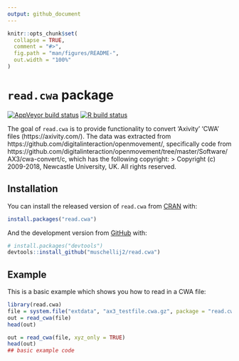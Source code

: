 ```yaml
---
output: github_document
---
```


<!-- README.md is generated from README.Rmd. Please edit that file -->

```r
knitr::opts_chunk$set(
  collapse = TRUE,
  comment = "#>",
  fig.path = "man/figures/README-",
  out.width = "100%"
)
```

# `read.cwa` package

<!-- badges: start -->
[![AppVeyor build status](https://ci.appveyor.com/api/projects/status/github/muschellij2/read-cwa?branch=master&svg=true)](https://ci.appveyor.com/project/muschellij2/read-cwa)
[![R build status](https://github.com/muschellij2/read.cwa/workflows/R-CMD-check/badge.svg)](https://github.com/muschellij2/read.cwa/actions)
<!-- badges: end -->

The goal of `read.cwa` is to provide functionality to convert 'Axivity' 'CWA' files (https://axivity.com/).  The data was extracted from https://github.com/digitalinteraction/openmovement/, specifically code from https://github.com/digitalinteraction/openmovement/tree/master/Software/AX3/cwa-convert/c, 
which has the following copyright:
> Copyright (c) 2009-2018, Newcastle University, UK.
All rights reserved.

## Installation

You can install the released version of `read.cwa` from [CRAN](https://CRAN.R-project.org) with:

```r
install.packages("read.cwa")
```

And the development version from [GitHub](https://github.com/) with:

```r
# install.packages("devtools")
devtools::install_github("muschellij2/read.cwa")
```
## Example

This is a basic example which shows you how to read in a CWA file:

```r
library(read.cwa)
file = system.file("extdata", "ax3_testfile.cwa.gz", package = "read.cwa")
out = read_cwa(file)
head(out)
```

```r
out = read_cwa(file, xyz_only = TRUE)
head(out)
## basic example code
```


